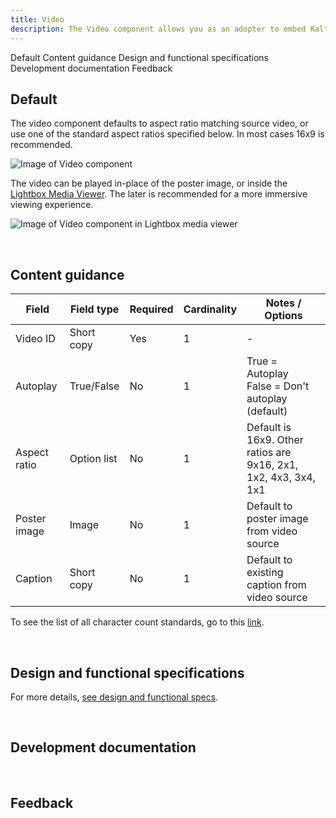 ```yaml
---
title: Video
description: The Video component allows you as an adopter to embed Kaltura videos from the media center in various ways throughout a page.
---
```



<ComponentDescription name="Video" type="ui" />

<AnchorLinks>

<AnchorLink>Default</AnchorLink>
<AnchorLink>Content guidance</AnchorLink>
<AnchorLink>Design and functional specifications</AnchorLink>
<AnchorLink>Development documentation</AnchorLink>
<AnchorLink>Feedback</AnchorLink>

</AnchorLinks>

## Default
The video component defaults to aspect ratio matching source video, or use one of the standard aspect ratios specified below. In most cases 16x9 is recommended.

<Row>
<Column colMd={8} colLg={8}>

![Image of Video component](../../images/component/video-player/video-player-default.jpg)

</Column>
</Row>

The video can be played in-place of the poster image, or inside the [Lightbox Media Viewer](./lightbox-media-viewer). The later is recommended for a more immersive viewing experience.

![Image of Video component in Lightbox media viewer](../../images/component/lightbox-media-viewer/lightbox-media-viewer-use-case-07.jpg)

<br />

## Content guidance

| Field | Field type | Required   | Cardinality | Notes / Options |
| -------- | --------- | ---------- | ---------- | ----------|
| Video ID | Short copy | Yes | 1 | - |
| Autoplay | True/False | No | 1 | True = Autoplay<br/>False = Don't autoplay (default) |
| Aspect ratio | Option list | No | 1 | Default is 16x9. Other ratios are 9x16, 2x1, 1x2, 4x3, 3x4, 1x1 |
| Poster image | Image | No | 1 | Default to poster image from video source |
| Caption | Short copy | No | 1 | Default to existing caption from video source |

To see the list of all character count standards, go to this <a href="https://github.com/carbon-design-system/carbon-for-ibm-dotcom-website/wiki/Character-count-standards" target="_blank" rel="noreferrer noopener nofollow">link</a>.

<br />

## Design and functional specifications

For more details, [see design and functional specs](https://ibm.box.com/s/9q7rdj73m32hufcw1xwl1td6nr88rghm).

<br />

## Development documentation

<ComponentStatus name="Video" type="ui" />

<br />

## Feedback

<ComponentFeedback />
